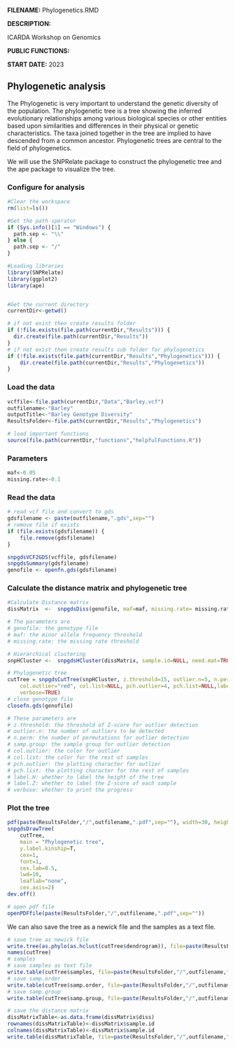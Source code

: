 
**FILENAME:** Phylogenetics.RMD

**DESCRIPTION:**

ICARDA Workshop on Genomics

**PUBLIC FUNCTIONS:**

**START DATE:** 2023

## Phylogenetic analysis

The Phylogenetic is very important to understand the genetic diversity of the population. 
The phylogenetic tree is a tree showing the inferred evolutionary relationships among various biological species or other entities based upon similarities and differences in their physical or genetic characteristics. The taxa joined together in the tree are implied to have descended from a common ancestor. 
Phylogenetic trees are central to the field of phylogenetics.

We will use the SNPRelate package to construct the phylogenetic tree and the ape package to visualize the tree.


### Configure for analysis

```r

#Clear the workspace
rm(list=ls())

#Get the path sperator
if (Sys.info()[1] == "Windows") {
  path.sep <- "\\"
} else {
  path.sep <- "/"
}

#Loading libraries
library(SNPRelate)
library(ggplot2)
library(ape)


#Get the current directory
currentDir<-getwd()

# if not exist then create results folder
if (!file.exists(file.path(currentDir,"Results"))) {
  dir.create(file.path(currentDir,"Results"))
}
# if not exist then create results sub folder for phylogenetics
if (!file.exists(file.path(currentDir,"Results","Phylogenetics"))) {
    dir.create(file.path(currentDir,"Results","Phylogenetics"))
}

```

### Load the data

```r
vcffile<-file.path(currentDir,"Data","Barley.vcf")
outfilename<-"Barley"
outputTitle<-"Barley Genotype Diversity"
ResultsFolder<-file.path(currentDir,"Results","Phylogenetics")

# load important functions
source(file.path(currentDir,"functions","helpfulFunctions.R"))
```

### Parameters

```r
maf<-0.05
missing.rate<-0.1
```

### Read the data

```r
# read vcf file and convert to gds
gdsfilename <- paste(outfilename,".gds",sep="")
# remove file if exists
if (file.exists(gdsfilename)) {
    file.remove(gdsfilename)
}

snpgdsVCF2GDS(vcffile, gdsfilename)
snpgdsSummary(gdsfilename)
genofile <- openfn.gds(gdsfilename)

```

### Calculate the distance matrix and phylogenetic tree

```r
#Calculate Distance matrix
dissMatrix  <-  snpgdsDiss(genofile, maf=maf, missing.rate= missing.rate)

# The parameters are
# genofile: the genotype file
# maf: the minor allele frequency threshold
# missing.rate: the missing rate threshold

# Hierarchical clustering
snpHCluster <-  snpgdsHCluster(dissMatrix, sample.id=NULL, need.mat=TRUE, hang=0.25)

# Phylogenetic tree
cutTree = snpgdsCutTree(snpHCluster, z.threshold=15, outlier.n=5, n.perm = 5000, samp.group=NULL, 
    col.outlier="red", col.list=NULL, pch.outlier=4, pch.list=NULL,label.H=FALSE, label.Z=TRUE, 
    verbose=TRUE)
# close genotype file
closefn.gds(genofile)

# These parameters are
# z.threshold: the threshold of Z-score for outlier detection
# outlier.n: the number of outliers to be detected
# n.perm: the number of permutations for outlier detection
# samp.group: the sample group for outlier detection
# col.outlier: the color for outlier
# col.list: the color for the rest of samples
# pch.outlier: the plotting character for outlier
# pch.list: the plotting character for the rest of samples
# label.H: whether to label the height of the tree
# label.Z: whether to label the Z-score of each sample
# verbose: whether to print the progress
```

### Plot the tree

```r
pdf(paste(ResultsFolder,"/",outfilename,".pdf",sep=""), width=30, height=8)
snpgdsDrawTree(
    cutTree, 
    main = "Phylogenetic tree",
    y.label.kinship=T,
    cex=1, 
    font=1, 
    cex.lab=0.5,
    lwd=10,
    leaflab="none",
    cex.axis=2)
dev.off()

# open pdf file
openPDFfile(paste(ResultsFolder,"/",outfilename,".pdf",sep=""))
```
We can also save the tree as a newick file and the samples as a text file.

```r
# save tree as newick file
write.tree(as.phylo(as.hclust(cutTree$dendrogram)), file=paste(ResultsFolder,"/",outfilename,".newick",sep=""))
names(cutTree)
# samples 
# save samples as text file
write.table(cutTree$samples, file=paste(ResultsFolder,"/",outfilename,".samples.txt",sep=""), sep="\t", quote=F, row.names=F, col.names=F)
# save samp.order
write.table(cutTree$samp.order, file=paste(ResultsFolder,"/",outfilename,".samp.order.txt",sep=""), sep="\t", quote=F, row.names=F, col.names=F)
# save samp.group
write.table(cutTree$samp.group, file=paste(ResultsFolder,"/",outfilename,".samp.group.txt",sep=""), sep="\t", quote=F, row.names=F, col.names=F)

# save the distance matrix
dissMatrixTable<-as.data.frame(dissMatrix$diss)
rownames(dissMatrixTable)<-dissMatrix$sample.id
colnames(dissMatrixTable)<-dissMatrix$sample.id
write.table(dissMatrixTable, file=paste(ResultsFolder,"/",outfilename,".dissMatrix.tsv",sep=""), sep="\t", quote=F, row.names=T, col.names=T)
```
